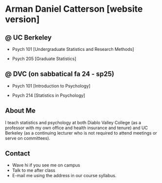 # Arman Daniel Catterson \[website version\]

## \@ UC Berkeley

-   Psych 101 \[Undergraduate Statistics and Research Methods\]

-   Psych 205 \[Graduate Statistics\]

## \@ DVC (on sabbatical fa 24 - sp25)

-   Psych 101 \[Introduction to Psychology\]

-   Psych 214 \[Statistics in Psychology\]

## About Me

I teach statistics and psychology at both Diablo Valley College (as a professor with my own office and health insurance and tenure) and UC Berkeley (as a continuing lecturer who is not required to attend meetings or serve on committees).

## Contact

-   Wave hi if you see me on campus
-   Talk to me after class
-   E-mail me using the address in our course syllabus.
